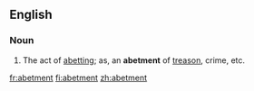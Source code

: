 ==English==

===Noun===
{{en-noun-reg}}

#The act of [[abetting]]; as, an '''abetment''' of [[treason]], crime, etc.

[[fr:abetment]]
[[fi:abetment]]
[[zh:abetment]]